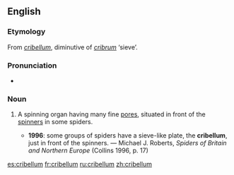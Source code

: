 ==English==
{{wikipedia}}

===Etymology===
From {{etyl|la|en}} ''[[#Latin|cribellum]]'', diminutive of ''[[cribrum]]'' ‘sieve’.

===Pronunciation===
* {{IPA|/kɹɪˈbɛləm/}}

===Noun===
{{en-noun|cribella}}

# {{zoology}} A spinning organ having many fine [[pores]], situated in front of the [[spinner]]s in some spiders.
#* '''1996''': some groups of spiders have a sieve-like plate, the '''cribellum''', just in front of the spinners. — Michael J. Roberts, ''Spiders of Britain and Northern Europe'' (Collins 1996, p. 17)

[[es:cribellum]]
[[fr:cribellum]]
[[ru:cribellum]]
[[zh:cribellum]]
